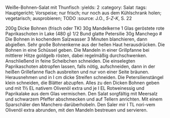 Weiße-Bohnen-Salat mit Thunfisch
:yields: 2
:category: Salat
:tags: Hauptgericht; Vorspeise; nur frisch; nur noch aus dem Kühlschrank holen; vegetarisch; ausprobieren; TODO
:source: J.O., _5-Z-K_, S. 22

200g Dicke Bohnen (frisch oder TK)
30g Mandelkerne
1 Glas geröstete rote Paprikaschoten in Lake (480 g)
1/2 Bund glatte Petersilie
30g Manchego
# Die Bohnen in kochendem Salzwasser 3 Minuten blanchieren, dann abgießen.
  Sehr große Bohnenkerne aus der hellen Haut herausdrücken. Die Bohnen in eine Schüssel geben. Die Mandeln in einer Grillpfanne bei mittlerer Hitze goldgelb rösten, dabei regelmäßig durchschwenken. Anschließend in feine Scheibchen schneiden.
  Die einselegten Paprikaschoten abtropfen lassen, falls nötig, aufschneiden, dann in der heißen Grillefanne flach ausbreiten und nur von einer Seite bräunen.
  Herausnehmen und in I cm dicke Streifen schneiden. Die Petersilienstängel klein schneiden, die Blätter abzupfen. Alles zu den Dicken Bohnen geben und mit 1½ EL nativem Olivenöl extra und je I EL Rotweinessig und Paprikalake aus dem Glas vermischen. Den Salat sorgfältig mit Meersalz und schwarzem Pfeffer abschmecken und auf Tellern anrichten.
  Mit einem Sparschäler den Manchero darüberhobeln. Den Saler mir I TL nori-vem Olivenöl extra abrunden, mit den Mandeln bestreuen und servieren.
